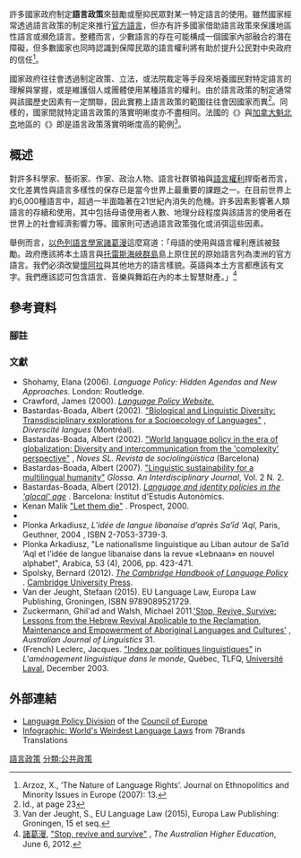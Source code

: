 {{Expand|time=2017-08-27T07:33:23+00:00}}

許多國家政府制定'''語言政策'''來鼓勵或壓抑民眾對某一特定語言的使用。雖然國家經常透過語言政策的制定來推行[[官方語言|官方語言]]，但亦有許多國家借助語言政策來保護地區性語言或瀕危語言。整體而言，少數語言的存在可能構成一個國家內部融合的潛在障礙，但多數國家也同時認識到保障民眾的語言權利將有助於提升公民對中央政府的信任<ref>Arzoz, X., ‘The Nature of Language Rights’. Journal on Ethnopolitics and Minority Issues in Europe (2007): 13.</ref>。

國家政府往往會透過制定政策、立法，或法院裁定等手段來培養國民對特定語言的理解與掌握，或是維護個人或團體使用某種語言的權利。由於語言政策的制定通常與該國歷史因素有一定關聯，因此實務上語言政策的範圍往往會因國家而異<ref>Id., at page 23</ref>。同樣的，國家間就特定語言政策的落實明晰度亦不盡相同。法國的《{{link-en|圖本法案|Toubon Law|圖本法案}}》與[[加拿大|加拿大]][[魁北克|魁北克]]地區的《{{link-en|法語憲章|Charter of the French Language|法語憲章}}》即是語言政策落實明晰度高的範例<ref>Van der Jeught, S., EU Language Law (2015), Europa Law Publishing: Groningen, 15 et seq.</ref>。

== 概述 ==
對許多科學家、藝術家、作家、政治人物、語言社群領袖與[[語言權利|語言權利]]捍衛者而言，文化差異性與語言多樣性的保存已是當今世界上最重要的課題之一。在目前世界上約6,000種語言中，超過一半面臨著在21世紀內消失的危機。許多因素影響著人類語言的存續和使用，其中包括母语使用者人數、地理分歧程度與該語言的使用者在世界上的社會經濟影響力等。國家則可透過語言政策強化或消弭這些因素。

舉例而言，[[以色列|以色列]][[語言學家|語言學家]][[諸葛漫|諸葛漫]]這麼寫道：「母語的使用與語言權利應該被鼓勵。政府應該將本土語言與[[托雷斯海峽群島|托雷斯海峽群島]]島上原住民的原始語言列為澳洲的官方語言。我們必須改變[[懷阿拉|懷阿拉]]與其他地方的語言樣貌。英語與本土方言都應該有文字。我們應該認可包含語言、音樂與舞蹈在內的本土智慧財產。」<ref>[[諸葛漫|諸葛漫]], [http://www.theaustralian.com.au/higher-education/opinion/stop-revive-and-survive/story-e6frgcko-1226385194433 "Stop, revive and survive"] {{Wayback|url=http://www.theaustralian.com.au/higher-education/opinion/stop-revive-and-survive/story-e6frgcko-1226385194433 |date=20160719113915 }}, ''The Australian Higher Education'', June 6, 2012.</ref>

== 參考資料 ==
===腳註===
{{reflist}}

===文獻===
* Shohamy, Elana (2006). ''Language Policy: Hidden Agendas and New Approaches.'' London: Routledge.
* Crawford, James (2000). [http://www.languagepolicy.net ''Language Policy Website.''] {{Wayback|url=http://www.languagepolicy.net/ |date=20201124083111 }}
* Bastardas-Boada, Albert (2002). [http://teluq.uquebec.ca/diverscite/SecArtic/Arts/2002/bastarda/entete.htm "Biological and Linguistic Diversity: Transdisciplinary explorations for a Socioecology of Languages"] {{Wayback|url=http://teluq.uquebec.ca/diverscite/SecArtic/Arts/2002/bastarda/entete.htm |date=20161220174537 }}, ''Diverscité langues'' (Montréal).
* Bastardas-Boada, Albert (2002). [http://www.gencat.cat/llengua/noves/noves/hm02estiu/metodologia/a_bastardas.pdf "World language policy in the era of globalization: Diversity and intercommunication from the 'complexity' perspective"] {{Wayback|url=http://www.gencat.cat/llengua/noves/noves/hm02estiu/metodologia/a_bastardas.pdf |date=20171118204807 }}, ''Noves SL. Revista de sociolingüística'' (Barcelona)
* Bastardas-Boada, Albert (2007). [https://web.archive.org/web/20071201001352/http://bibliotecavirtualut.suagm.edu/Glossa/Journal/jun2007/Linguistic%20Sustainability%20for%20a%20Multilingual%20Humanity.pdf "Linguistic sustainability for a multilingual humanity"] ''Glossa. An Interdisciplinary Journal'', Vol. 2 N. 2.
* Bastardas-Boada, Albert (2012). ''[http://www.ub.edu/cusc/llenguesmitjanes/wp-content/uploads/2011/07/IEA_50_Bastardas-English.pdf Language and identity policies in the 'glocal' age] {{Wayback|url=http://www.ub.edu/cusc/llenguesmitjanes/wp-content/uploads/2011/07/IEA_50_Bastardas-English.pdf |date=20200108181257 }}''. Barcelona: Institut d'Estudis Autonòmics.
* Kenan Malik [http://www.kenanmalik.com/essays/die.html "Let them die"] {{Wayback|url=http://www.kenanmalik.com/essays/die.html |date=20180709235025 }}. Prospect, 2000.
*{{cite book |last=Kordić |first=Snježana |authorlink=Snježana Kordić |language=es |title=Lengua y Nacionalismo |trans_title=Language and Nationalism |url=http://www.euphoniaediciones.com/plataforma/libros/lengua-y-nacionalismo-17-89-1-2-1 |location=Madrid |publisher=Euphonía Ediciones |year=2014 |page=416 |isbn=978-84-936668-8-0 |ol=16814702W |accessdate=24 February 2016 |archive-date=2019-11-03 |archive-url=https://web.archive.org/web/20191103133624/http://www.euphoniaediciones.com/plataforma/libros/lengua-y-nacionalismo-17-89-1-2-1 |dead-url=no }}
*Plonka Arkadiusz, ''L’idée de langue libanaise d’après Sa‘īd ‘Aql'', Paris, Geuthner, 2004 {{fr icon}}, ISBN 2-7053-3739-3.
*Plonka Arkadiusz, "Le nationalisme linguistique au Liban autour de Sa‘īd ‘Aql et l’idée de langue libanaise dans la revue «Lebnaan» en nouvel alphabet", Arabica, 53 (4), 2006, pp. 423-471.{{fr icon}}
* Spolsky, Bernard (2012). ''[http://www.cambridge.org/gb/knowledge/isbn/item6516391/ The Cambridge Handbook of Language Policy] {{Wayback|url=http://www.cambridge.org/gb/knowledge/isbn/item6516391/ |date=20200108181302 }}''. [[Cambridge_University_Press|Cambridge University Press]]. 
* Van der Jeught, Stefaan (2015). EU Language Law, Europa Law Publishing, Groningen, ISBN 9789089521729.
* Zuckermann, Ghil'ad and Walsh, Michael 2011.[http://adelaide.academia.edu/Zuckermann/Papers/267186/Stop_Revive_Survive_Lessons_from_the_Hebrew_Revival_Applicable_to_the_Reclamation_Maintenance_and_Empowerment_of_Aboriginal_Languages_and_Cultures 'Stop, Revive, Survive: Lessons from the Hebrew Revival Applicable to the Reclamation, Maintenance and Empowerment of Aboriginal Languages and Cultures'] {{Wayback|url=http://adelaide.academia.edu/Zuckermann/Papers/267186/Stop_Revive_Survive_Lessons_from_the_Hebrew_Revival_Applicable_to_the_Reclamation_Maintenance_and_Empowerment_of_Aboriginal_Languages_and_Cultures |date=20110811035644 }}, ''Australian Journal of Linguistics'' 31.
* (French) Leclerc, Jacques. [https://web.archive.org/web/20031018131808/http://www.tlfq.ulaval.ca/axl/monde/index_politique-lng.htm "Index par politiques linguistiques"] in ''L'aménagement linguistique dans le monde'', Québec, TLFQ, [[Université_Laval|Université Laval]], December 2003.

== 外部連結 ==
*[http://www.coe.int/t/dg4/linguistic/ Language Policy Division] of the [[Council_of_Europe|Council of Europe]]
*[https://web.archive.org/web/20150221144733/http://7brands.com/news/blog/language-news/worlds-weirdest-language-7brands/ Infographic: World's Weirdest Language Laws] from 7Brands Translations

{{公共政策}}
{{Authority control}}

[[分類:語言政策|]]
[[分類:公共政策|分類:公共政策]]